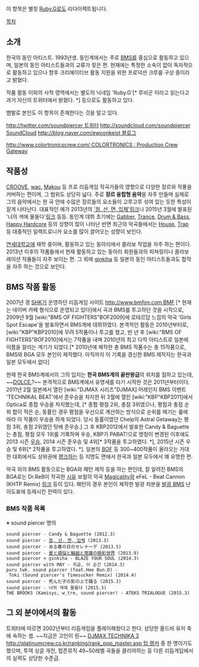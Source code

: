이 항목은 별칭 [[Ruby.G]]로도 리다이렉트됩니다.


[[목차]]
== 소개 ==
한국의 동인 아티스트. 1993년생.
동인계에서는 주로 [[BMS]]를 중심으로 활동하고 있으며, 일본의 동인 아티스트들과의 교류가 잦은 편.
현재에는 특정한 소속이 없이 독자적으로 활동하고 있으나 향후 크리에이티브 활동 지원을 위한 프로덕션 크루를 구상 중이라고 밝혔다.

작품 활동 이외의 사적 영역에서는 별도의 닉네임 'Ruby.G'[* 루비군 이라고 읽는다고 과거 자신의 트위터에서 밝혔다. *] 등으로도 활동하고 있다.

뱀발로 본인도 이 항목이 존재한다는 것을 알고 있다.

[[http://twitter.com/soundpiercer 트위터]]
[[http://soundcloud.com/soundpiercer SoundCloud]]
[[http://blog.naver.com/ewoonkeist 블로그]]

[[http://www.colortronicscrew.com/ COLORTRONICS : Production Crew Gateway]]

== 작품성 ==
[[CROOVE]], [[wac]], [[Makou]] 등 프로 리듬게임 작곡가들의 영향으로 다양한 장르와 작풍을 커버하는 편이며, 그 범위도 상당히 넓다. 주로 '''장르 융합형 음악'''을 자주 만들며 실제로 그의 음악에서는 한 곡 안에 수많은 장르들의 요소들이 고루고루 섞여 있는 듯한 특성이 짙게 나타난다. 대표적인 예가 2013년의 [[점, 선, 면, 입체（点、線、面、立体）|'점, 선, 면, 입체']][http://soundcloud.com/soundpiercer/shape 링크]나 2015년 3월에 발표된 '너의 색에 물들다'[http://soundcloud.com/soundpiercer/sp_chilltrap 링크] 등등. 동인계 데뷔 초기에는 [[Gabber]], [[트랜스(음악)|Trance]], [[드럼 앤 베이스|Drum & Bass]], [[하드코어 테크노|Happy Hardcore]] 등의 성향이 많이 나타난 반면 최근의 악곡들에서는 [[하우스(음악)|House]], [[트랩|Trap]] 등 대중적인 일렉트로니카 요소를 많이 끌어오는 성향이 보인다.

[[연세대학교]]에 재학 중이며, 활동하고 있는 동아리에서 콜라보 작업을 자주 하는 편이다. 2013년 이후의 작품들에서 현재 활동하고 있는 동아리 회원들과의 피쳐링이나 콜라보레이션 작품들이 자주 보이는 편. 그 외에 [[ginkiha]] 등 일본의 동인 아티스트들과도 합작을 자주 하는 것으로 보인다.


== BMS 작품 활동 ==

2007년 경 [[SHK]]가 운영하던 리듬게임 사이트 [[http://www.bmfon.com BMF]] [* 현재는 네이버 카페 형식으로 운영되고 있다]에서 곡과 BMS를 투고하던 것을 시작으로, 2009년 9월 [wiki:"BMS OF FIGHTERS"BOF2009]에 로테르담 느낌의 악곡 'Girls Spot Escape'을 발표하면서 BMS계에 데뷔하였다. 본격적인 활동은 2010년부터로, [wiki:"KBP"KBP2010]에 무려 5작품이나 투고를 했고, 반 년 후 [wiki:"BMS OF FIGHTERS"BOF2010]에서는 7작품을 내며 2010년의 최고 다작 아티스트로 일본에 이름을 알리는 계기가 되었다.[* 2010년에 제작한 총 BMS 작품수는 총 15작품으로, BMS와 BGA 모두 본인이 제작했다. 아직까지 이 기록을 경신한 BMS 제작자는 한국과 일본 모두에서 없다]

현재 한국 BMS계에서의 그의 입지는 '''한국 BMS계의 끝판왕급'''의 위치를 점하고 있는데, ~~[[DOLCE.]]?~~ 본격적으로 BMS계에서 유명세를 타기 시작한 것은 2011년부터이다. 2011년 2월 일본에서 열린 [wiki:"DJMAX 시리즈"DJMAX] 어레인지 BMS 이벤트 'TECHNIKAL BEAT'에서 준우승을 차지한 뒤 3월에 열린 [wiki:"KBP"KBP2011]에서 Optica로 종합 우승을 차지했는데, [* 종합 평점 2위, 총점 3위였으나, 평점과 총점 순위 합이 적은 순, 동률인 경우 평점을 우선으로 계산하는 방식으로 순위를 매기는 룰에 따라 이 작품이 우승을 하게 되었다. 당시 동률이였던 Chelp의 Astral Getaway는 평점 3위, 총점 2위였던 탓에 준우승.] 그 후 KBP2012에서 발표한 Candy & Baguette는 총점, 평점 모두 1위를 기록하며 우승, KBP가 PABAT!으로 명칭이 변경된 이후에도 2013 시즌 [[점, 선, 면, 입체（点、線、面、立体）|우승]], 2014 시즌 준우승 및 4위[* 3작품을 투고하였다. *], 2015년 시즌 우승 및 6위[* 2작품을 투고하였다. *]. 일본의 [[BMS OF FIGHTERS|BOF]] 등 300~400작품이 올라오는 거대한 대회에서도 상위권에 [[극채세계|랭크]]하는 등 지명도 면에서 한국과 일본 모두에서 꽤 유명한 편.

악곡 외의 BMS 활동으로는 BGA와 패턴 제작 등을 하는 편인데, 잘 알려진 BMS의 BGA로는 Dr.ReB이 작곡한 [[시유]] 보컬의 악곡 [[Magicality]]와 eFeL - Beat Cannon (KHTP Remix) [http://www.youtube.com/watch?v=iy2214B2ZA4 링크] 등이 있다. 패턴의 경우 본인이 제작한 발광 차분을 [[발광 BMS]] 난이도표에 등재시킨 전력이 있다.

=== BMS 작품 목록 ===

※ sound piercer 명의 

 sound piercer - Candy & Baguette (2012.3)
 sound piercer - [[점, 선, 면, 입체（点、線、面、立体）|점, 선, 면, 입체]] (2013.3)
 sound piercer - ある春の日のセレナーデ (2013.5)
 sound piercer - [[愛と煩悩と輪廻と常識の極彩世界]] (2013.9)
 sound piercer × ginkiha - BLAZE YOUR SOUL (2014.3)
 sound piercer with MAY - 지금, 이 순간 (2014.3)
 puru twk. sound piercer (feat.Hee Bun.D) - Toki (Sound piercer's Timesucker Remix) (2014.4)
 sound piercer - 死んだ子の影の上で踊る (2015.1)
 sound piercer - 너의 색에 물들다 (2015.3)
 THE BROOKS (Kamisys, w_tre, sound piercer) - ATEKS TRIALOGUE (2015.3)

== 그 외 분야에서의 활동 ==
트위터에 따르면 2002년부터 리듬게임을 플레이해왔다고 한다. 상당한 올드비 유저 축에 속하는 셈.
~~지금은 고인이 된~~ [[DJMAX TECHNIKA 3]] [[http://platinumcrew.co.kr/ranking/rank_pop_master.asp 탑 랭커]] 중 한 명이기도 했으며, 투덱 싱글 개전, 팝픈뮤직 49~50레벨 곡들을 클리어하는 등 다른 리듬게임에서의 실력도 상당한 수준급.

